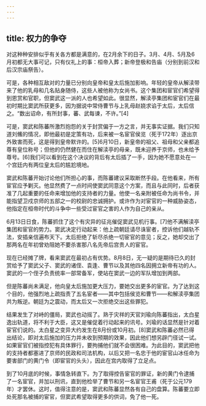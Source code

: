 ```yaml
---
---
---
```

title: 权力的争夺
---



对这种种安排似乎有关各方都是满意的，在2月余下的日子。3月、4月、5月及6月初都无大事可记，只有仪礼上的事：桓帝入葬；新帝登极和告庙（分别到前汉和后汉宗庙祭告）。

可是，各种相互敌对的力量已分别向皇帝和皇太后施加影响。年轻的皇帝从解渎带来了他的乳母和几名贴身随侍，这些人被他称为女尚书。这个集团和宦官们希望得到恩赏和官职，但窦武这一派的人也希望如此。很显然，解渎亭集团和宦官们在最初时期比窦武所获更多，因为据说中常侍曹节与上乳母赵娆求谄于太后，太后信之。“数出诏命，有所封事，蕃、武每谏，不许。”[4]

可是，窦武和陈蕃所激烈抱怨的关于封赏偏于一方之言，并无事实证据。我们只知道刘鯈的情况，即他最初是定策有功，后来被一名宦官侯览（死于172年）逐出京外致害而死，这是得到皇帝默许的。[5]6月10日，新皇帝的祖父、祖母和父亲都追尊有皇位称号；但他的仍然健在而住在解渎亭的母亲，既未迎养于京师，也未给予尊号。[6]我们可以看到在这个决议的背后有太后插了一手，因为她不愿意处在一个宫廷内有两位皇太后的尴尬境地。

窦武和陈蕃开始讨论他们所担心的事，而陈蕃建议采取断然手段。在他看来，所有宦官应予剿灭。他显然费了一点时间使窦武同意这个方案，而且与此同时，后者获准了几起重要的任命来增加他的支持者的力量。他使一名亲附被任命为尚书令，并能指望卫戍京师的五部之一的校尉的忠诚拥护。或许作为对宦官的一种威胁姿态，他指定在桓帝时代的斗争中一些受过宦官之害的人作为自己的亲从。

6月13日日食，陈蕃抓住了这个有灾异的征兆催促窦武见机行事。[7]他不满解渎亭集团和宦官的势力。窦武决定行动起来：他上疏朝廷请尽诛宦者，控诉他们越轨不法，安插亲信遍布天下。太后拒绝了斩尽杀绝一切宦官的意见；反之，她却交出了那两名在年初曾劝阻她不要杀害那八名先帝后宫贵人的宦官。

现在已经摊了牌，看来窦武在最初占有优势。8月8日，无一疑的是期待已久的封赏给予了窦武父子、窦武的诸侄、袁逢、曹节以及其他四名因拥立新帝有功的人。窦武的一个侄子负责统率一部常备军，使站在窦武一边的军队增加到两部。

但是陈蕃尚未满足，他向皇太后施加更大压力，要她交出更多的宦官。为了达到这个目的，他强烈地上疏指责了五名宦者——其中包括侯览和曹节——和解渎亭集团共为叛逆。朝廷为之震动，而太后又一次拒绝交出这些罪犯。

结果发生了对峙的僵局，窦武也动摇了。熟于灾祥的天官刘瑜向陈蕃指出，太白星逸出轨道，将不利于大臣，这又是催促着行动起来的讯号。刘瑜的话显然是针对着宦官们说的。太白星之变异大约发生在8月份或10月初。[8]窦武和陈蕃必然已得出结论，即对太后施加的压力并未收到预期的效果，因此他们想另辟门径试一试。如果宦官们被指控犯有具体罪行，要拘捕他们就不会很困难。为此目的，窦武把他的支持者都塞进了京师的民政和司法机构，以后又把一名忠于他的宦官山冰任命为要害部门的黄门令（即宦官的头头），因此在宫内取得了立足点。

到了10月底的时候，事情急转直下。为了取得控告宦官的罪证，新的黄门令逮捕了一名宦官，并加以刑讯，直到他检举了曹节和另一名宦官王甫（死于公元179年）才罢休。这时，值得注意的是，窦武和陈蕃显然各有自己的盘算。陈蕃要立即处死那名被捕的宦官，但窦武希望取得更多的供词，免了他一死。